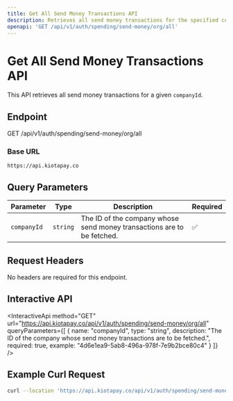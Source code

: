 ```yaml
---
title: Get All Send Money Transactions API
description: Retrieves all send money transactions for the specified company.
openapi: 'GET /api/v1/auth/spending/send-money/org/all'
---
```


# Get All Send Money Transactions API

This API retrieves all send money transactions for a given `companyId`.

## Endpoint

GET /api/v1/auth/spending/send-money/org/all


### Base URL

`https://api.kiotapay.co`

## Query Parameters

| Parameter   | Type     | Description                         | Required |
|-------------|----------|-------------------------------------|----------|
| `companyId` | `string` | The ID of the company whose send money transactions are to be fetched. | ✅       |

## Request Headers

No headers are required for this endpoint.

## Interactive API

<InteractiveApi
  method="GET"
  url="https://api.kiotapay.co/api/v1/auth/spending/send-money/org/all"
  queryParameters={[
    {
      name: "companyId",
      type: "string",
      description: "The ID of the company whose send money transactions are to be fetched.",
      required: true,
      example: "4d6e1ea9-5ab8-496a-978f-7e9b2bce80c4"
    }
  ]}
/>

## Example Curl Request

```bash
curl --location 'https://api.kiotapay.co/api/v1/auth/spending/send-money/org/all?companyId=4d6e1ea9-5ab8-496a-978f-7e9b2bce80c4'
